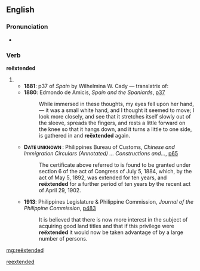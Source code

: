 ==English==

===Pronunciation===
* {{a|UK}} {{IPA|/ɹi.ɛksˈtɛndɪd/}}

===Verb===
'''reëxtended'''

# {{en-past of|reëxtend}}
#* '''1881''': p37 of ''Spain'' by Wilhelmina W. Cady — translatrix of:
#* '''1880''': Edmondo de Amicis, ''Spain and the Spaniards'', [http://www.google.co.uk/books?id=TO2lhHDqltcC&dq=%22re%C3%ABxtended%22 p37]
#*: While immersed in these thoughts, my eyes fell upon her hand, — it was a small white hand, and I thought it seemed to move; I look more closely, and see that it stretches itself slowly out of the sleeve, spreads the fingers, and rests a little forward on the knee so that it hangs down, and it turns a little to one side, is gathered in and '''reëxtended''' again.
#* <b>D<small>ATE UNKNOWN {{qualifier|PERHAPS 1902–1912}}</small></b>: Philippines Bureau of Customs, ''Chinese and Immigration Circulars (Annotated) … Constructions and…'', [http://www.google.co.uk/books?id=dw5QNKJcZPEC&q=%22re%C3%ABxtended%22&dq=%22re%C3%ABxtended%22&pgis=1 p65]
#*: The certificate above referred to is found to be granted under section 6 of the act of Congress of July 5, 1884, which, by the act of May 5, 1892, was extended for ten years, and '''reëxtended''' for a further period of ten years by the recent act of April 29, 1902.
#* '''1913''': Philippines Legislature & Philippine Commission, ''Journal of the Philippine Commission'', [http://www.google.co.uk/books?id=G65agmsxjIYC&q=%22re%C3%ABxtended%22&dq=%22re%C3%ABxtended%22&pgis=1 p483]
#*: It is believed that there is now more interest in the subject of acquiring good land titles and that if this privilege were '''reëxtended''' it would now be taken advantage of by a large number of persons.

[[Category:English terms spelled with Ë|reextended]]

[[mg:reëxtended]]